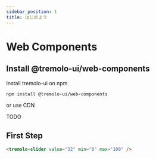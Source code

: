 ```yaml
---
sidebar_position: 1
title: はじめよう
---
```


# Web Components

## Install @tremolo-ui/web-components

Install tremolo-ui on npm

```bash
npm install @tremolo-ui/web-components
```

or use CDN

TODO

## First Step

```html
<tremolo-slider value="32" min="0" max="100" />
```
